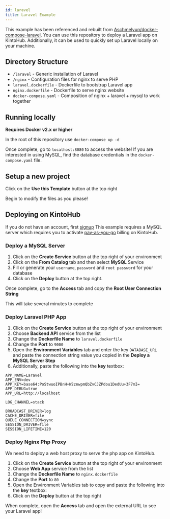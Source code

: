 ```yaml
---
id: laravel
title: Laravel Example
---
```


This example has been referenced and rebuilt from [Aschmelyun/docker-compose-laravel](https://github.com/aschmelyun/docker-compose-laravel).
You can use this repository to deploy a Laravel app on KintoHub.
Additionally, it can be used to quickly set up Laravel locally on your machine.

## Directory Structure

* `/laravel` - Generic installation of Laravel
* `/nginx` - Configuration files for nginx to serve PHP
* `laravel.dockerfile` - Dockerfile to bootstrap Laravel app
* `nginx.dockerfile` - Dockerfile to serve nginx website
* `docker-compose.yaml` - Composition of nginx + laravel + mysql to work together

## Running locally

**Requires Docker v2.x or higher**

In the root of this repository use `docker-compose up -d`

Once complete, go to `localhost:8080` to access the website!
If you are interested in using MySQL, find the database credentials in the `docker-compose.yaml` file.

## Setup a new project

Click on the **Use this Template** button at the top right

Begin to modify the files as you please!

## Deploying on KintoHub

If you do not have an account, first [signup](https://www.kintohub.com)
This example requires a MySQL server which requires you to activate [pay-as-you-go](https://docs.kintohub.com/anatomy/billing#activate-pay-as-you-go-billing) billing on KintoHub.

### Deploy a MySQL Server

1. Click on the **Create Service** button at the top right of your environment
2. Click on the **From Catalog** tab and then select **MySQL** Service
3. Fill or generate your `username`, `password` and `root password` for your database
4. Click on the **Deploy** button at the top right.

Once complete, go to the **Access** tab and copy the **Root User Connection String**

This will take several minutes to complete

### Deploy Laravel PHP App

1. Click on the **Create Service** button at the top right of your environment
2. Choose **Backend API** service from the list
3. Change the **Dockerfile Name** to `laravel.dockerfile`
4. Change the **Port** to `9000`
5. Open the **Environment Variables** tab and enter the key `DATABASE_URL` and paste the connection string value you copied in the **Deploy a MySQL Server Step**
6. Additionally, paste the following into the **key** textbox:

```
APP_NAME=Laravel
APP_ENV=dev
APP_KEY=base64:PoStwuoIPBnH+W2znwpmQbZvCJZPdou1DedUu+3F7mI=
APP_DEBUG=true
APP_URL=http://localhost

LOG_CHANNEL=stack

BROADCAST_DRIVER=log
CACHE_DRIVER=file
QUEUE_CONNECTION=sync
SESSION_DRIVER=file
SESSION_LIFETIME=120

```

### Deploy Nginx Php Proxy

We need to deploy a web host proxy to serve the php app on KintoHub.

1. Click on the **Create Service** button at the top right of your environment
2. Choose **Web App** service from the list
3. Change the **Dockerfile Name** to `nginx.dockerfile`
4. Change the **Port** to `80`
5. Open the Environment Variables tab to copy and paste the following into the **key** textbox:
6. Click on the **Deploy** button at the top right

When complete, open the **Access** tab and open the external URL to see your Laravel app!
